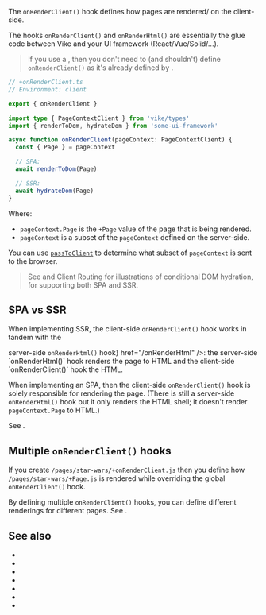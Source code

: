 
<ConfigSpec
  env="client"
  global={false}
/>

The `onRenderClient()` hook defines how pages are rendered/<Link text="hydrated" href="/hydration" /> on the client-side.

The hooks `onRenderClient()` and <Link href="/onRenderHtml">`onRenderHtml()`</Link> are essentially the glue code between Vike and your UI framework (React/Vue/Solid/...).

> If you use a <UiFrameworkExtension />, then you don't need to (and shouldn't) define `onRenderClient()` as it's already defined by <UiFrameworkExtension name noLink />.

```ts
// +onRenderClient.ts
// Environment: client

export { onRenderClient }

import type { PageContextClient } from 'vike/types'
import { renderToDom, hydrateDom } from 'some-ui-framework'

async function onRenderClient(pageContext: PageContextClient) {
  const { Page } = pageContext

  // SPA:
  await renderToDom(Page)

  // SSR:
  await hydrateDom(Page)
}
```

Where:
 - `pageContext.Page` is the <Link href="/Page">`+Page` value</Link> of the page that is being rendered.
 - `pageContext` is a subset of the <Link href="/pageContext">`pageContext`</Link> defined on the server-side.

You can use [`passToClient`](/passToClient) to determine what subset of `pageContext` is sent to the browser.

> See <Link href="/render-modes" /> and <Link href="/clientRouting">Client Routing</Link> for illustrations of conditional DOM
> hydration, for supporting both SPA and SSR.


## SPA vs SSR

When implementing SSR, the client-side `onRenderClient()` hook works in tandem with the
<Link text={<>server-side <code>onRenderHtml()</code> hook</>} href="/onRenderHtml" />: the server-side `onRenderHtml()`
hook renders the page to HTML and the client-side `onRenderClient()` hook <Link text="hydrates" href="/hydration" /> the
HTML.

When implementing an SPA, then the client-side `onRenderClient()` hook is solely responsible for rendering the page.
(There is still a server-side `onRenderHtml()` hook but it only renders the HTML shell; it doesn't render
`pageContext.Page` to HTML.)

See <Link href='/render-modes' />.


## Multiple `onRenderClient()` hooks

If you create `/pages/star-wars/+onRenderClient.js` then you define how `/pages/star-wars/+Page.js` is rendered while overriding the global `onRenderClient()` hook.

By defining multiple `onRenderClient()` hooks, you can define different renderings for different pages. See <Link href='/multiple-renderer' />.


## See also

- <Link href="/onBeforeRenderClient" />
- <Link href="/onAfterRenderClient" />
- <Link href="/onRenderHtml" />
- <Link href="/hooks" />
- <Link href="/client" />
- <Link href="/Page" />
- <Link href="/pageContext" />
